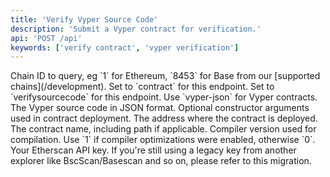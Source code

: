 ```yaml
---
title: 'Verify Vyper Source Code'
description: 'Submit a Vyper contract for verification.'
api: 'POST /api'
keywords: ['verify contract', 'vyper verification']
---
```



<CreditChip description="Submits a Vyper contract for verification" />

  <ParamField query="chainid" type="string" initialValue="1">
    Chain ID to query, eg `1` for Ethereum, `8453` for Base from our [supported chains](/development).
  </ParamField>
  <ParamField query="module" type="string" initialValue="contract">
    Set to `contract` for this endpoint.
  </ParamField>
  <ParamField query="action" type="string" initialValue="verifysourcecode">
    Set to `verifysourcecode` for this endpoint.
  </ParamField>
  <ParamField query="codeformat" type="string" initialValue="vyper-json">
    Use `vyper-json` for Vyper contracts.
  </ParamField>
  <ParamField query="sourceCode" type="string">
    The Vyper source code in JSON format.
  </ParamField>
  <ParamField query="constructorArguments" type="string">
    Optional constructor arguments used in contract deployment.
  </ParamField>
  <ParamField query="contractaddress" type="string" initialValue="0xBB9bc244D798123fDe783fCc1C72d3Bb8C189413">
    The address where the contract is deployed.
  </ParamField>
  <ParamField query="contractname" type="string" initialValue="contracts/Verified.vy:Verified">
    The contract name, including path if applicable.
  </ParamField>
  <ParamField query="compilerversion" type="string" initialValue="vyper:0.4.0">
    Compiler version used for compilation.
  </ParamField>
  <ParamField query="optimizationUsed" type="string" initialValue="0">
    Use `1` if compiler optimizations were enabled, otherwise `0`.
  </ParamField>
  <ParamField query="apikey" type="string">
    Your Etherscan API key. If you're still using a legacy key from another explorer like BscScan/Basescan and so on, please refer to this migration.
  </ParamField>

